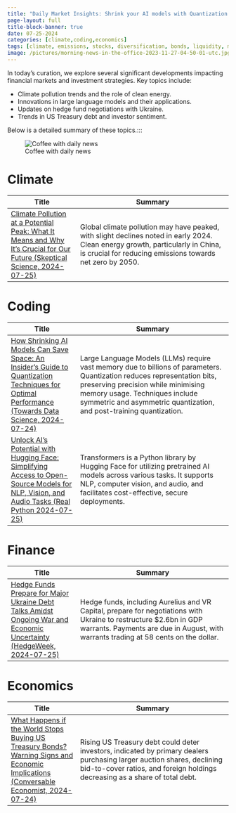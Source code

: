 ```yaml
---
title: "Daily Market Insights: Shrink your AI models with Quantization and Climate Progress (25.07.2024)"
page-layout: full
title-block-banner: true
date: 07-25-2024
categories: [climate,coding,economics]
tags: [climate, emissions, stocks, diversification, bonds, liquidity, markets, quantization, models, debt]
image: /pictures/morning-news-in-the-office-2023-11-27-04-50-01-utc.jpg
---
```


::: {layout-ncol=2}

:::{#first-column}

In today's curation, we explore several significant developments impacting financial markets and investment strategies. Key topics include:

- Climate pollution trends and the role of clean energy.
- Innovations in large language models and their applications.
- Updates on hedge fund negotiations with Ukraine.
- Trends in US Treasury debt and investor sentiment.

Below is a detailed summary of these topics.:::
:::

:::{#second-column}
![Coffee with daily news](/pictures/morning-news-in-the-office-2023-11-27-04-50-01-utc.jpg)
:::

:::




# Climate
| Title | Summary |
|-----|-----------|
| [Climate Pollution at a Potential Peak: What It Means and Why It's Crucial for Our Future (Skeptical Science, 2024-07-25)](https://skepticalscience.com/climate-pollution-maybe-peaked.html)   | Global climate pollution may have peaked, with slight declines noted in early 2024. Clean energy growth, particularly in China, is crucial for reducing emissions towards net zero by 2050. |

# Coding
| Title | Summary |
|-----|-----------|
| [How Shrinking AI Models Can Save Space: An Insider's Guide to Quantization Techniques for Optimal Performance (Towards Data Science, 2024-07-24)](https://towardsdatascience.com/a-visual-guide-to-quantization-930ebcd9be94?source=rss----7f60cf5620c9---4)   | Large Language Models (LLMs) require vast memory due to billions of parameters. Quantization reduces representation bits, preserving precision while minimising memory usage. Techniques include symmetric and asymmetric quantization, and post-training quantization. |
| [Unlock AI's Potential with Hugging Face: Simplifying Access to Open-Source Models for NLP, Vision, and Audio Tasks (Real Python 2024-07-25)](https://realpython.com/huggingface-transformers/)   | Transformers is a Python library by Hugging Face for utilizing pretrained AI models across various tasks. It supports NLP, computer vision, and audio, and facilitates cost-effective, secure deployments. |


# Finance
| Title | Summary |
|-----|-----------|
| [Hedge Funds Prepare for Major Ukraine Debt Talks Amidst Ongoing War and Economic Uncertainty (HedgeWeek, 2024-07-25)](https://www.hedgeweek.com/hedge-funds-gear-up-for-2-6bn-ukraine-debt-restructuring/)   | Hedge funds, including Aurelius and VR Capital, prepare for negotiations with Ukraine to restructure $2.6bn in GDP warrants. Payments are due in August, with warrants trading at 58 cents on the dollar. |

# Economics
| Title | Summary |
|-----|-----------|
| [What Happens if the World Stops Buying US Treasury Bonds? Warning Signs and Economic Implications (Conversable Economist, 2024-07-24)](https://conversableeconomist.com/2024/07/24/if-demand-for-us-treasury-bonds-dried-up-what-warning-signs-would-flash/)   | Rising US Treasury debt could deter investors, indicated by primary dealers purchasing larger auction shares, declining bid-to-cover ratios, and foreign holdings decreasing as a share of total debt. |

